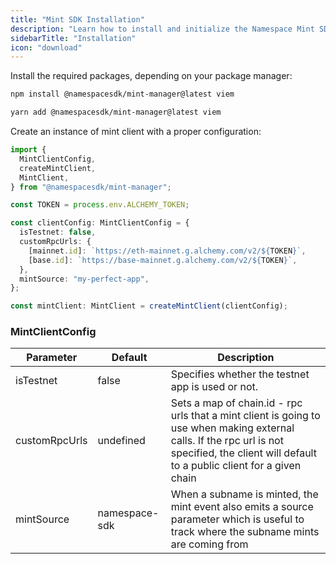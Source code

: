 ```yaml
---
title: "Mint SDK Installation"
description: "Learn how to install and initialize the Namespace Mint SDK for minting ENS subnames."
sidebarTitle: "Installation"
icon: "download"
---
```


Install the required packages, depending on your package manager:

<Tabs>
<Tab title="Npm">

```bash
npm install @namespacesdk/mint-manager@latest viem
```

</Tab>
<Tab title="Yarn">

```bash
yarn add @namespacesdk/mint-manager@latest viem
```

</Tab>
</Tabs>

Create an instance of mint client with a proper configuration:

```typescript
import {
  MintClientConfig,
  createMintClient,
  MintClient,
} from "@namespacesdk/mint-manager";

const TOKEN = process.env.ALCHEMY_TOKEN;

const clientConfig: MintClientConfig = {
  isTestnet: false,
  customRpcUrls: {
    [mainnet.id]: `https://eth-mainnet.g.alchemy.com/v2/${TOKEN}`,
    [base.id]: `https://base-mainnet.g.alchemy.com/v2/${TOKEN}`,
  },
  mintSource: "my-perfect-app",
};

const mintClient: MintClient = createMintClient(clientConfig);
```

### MintClientConfig

| Parameter     | Default       | Description                                                                                                                                                                                    |
| ------------- | ------------- | ---------------------------------------------------------------------------------------------------------------------------------------------------------------------------------------------- |
| isTestnet     | false         | Specifies whether the testnet app is used or not.                                                                                                                                              |
| customRpcUrls | undefined     | Sets a map of chain.id - rpc urls that a mint client is going to use when making external calls. If the rpc url is not specified, the client will default to a public client for a given chain |
| mintSource    | namespace-sdk | When a subname is minted, the mint event also emits a source parameter which is useful to track where the subname mints are coming from                                                        |
